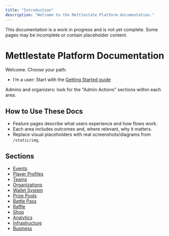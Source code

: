 ```yaml
---
title: "Introduction"
description: "Welcome to the Mettlestate Platform documentation."
---
```

<Warning>This documentation is a work in progress and is not yet complete. Some pages may be incomplete or contain placeholder content.</Warning>

# Mettlestate Platform Documentation

Welcome. Choose your path:

- I’m a user: Start with the [Getting Started guide](/getting-started/overview)

Admins and organizers: look for the "Admin Actions" sections within each area.

## How to Use These Docs
- Feature pages describe what users experience and how flows work.
- Each area includes outcomes and, where relevant, why it matters.
- Replace visual placeholders with real screenshots/diagrams from `/static/img`.

## Sections
- [Events](/events/overview)
- [Player Profiles](/players/customization)
- [Teams](/teams/overview)
- [Organizations](/organizations/overview)
- [Wallet System](/finance/wallets)
- [Prize Pools](/finance/prize-pools)
- [Battle Pass](/engagement/battle-pass)
- [Raffle](/engagement/raffle)
- [Shop](/engagement/shop)
- [Analytics](/analytics/overview)
- [Infrastructure](/infrastructure/overview)
- [Business](/business/overview)
